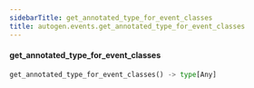 ```yaml
---
sidebarTitle: get_annotated_type_for_event_classes
title: autogen.events.get_annotated_type_for_event_classes
---
```


<code class="doc-symbol doc-symbol-heading doc-symbol-function"></code>
#### get_annotated_type_for_event_classes

```python
get_annotated_type_for_event_classes() -> type[Any]
```

    

<br />